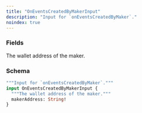 ```yaml
---
title: "OnEventsCreatedByMakerInput"
description: "Input for `onEventsCreatedByMaker`."
noindex: true
---
```


### Fields

<ResponseField name="makerAddress" type="String!" required>
  The wallet address of the maker.
</ResponseField>

### Schema


```graphql 
"""Input for `onEventsCreatedByMaker`."""
input OnEventsCreatedByMakerInput {
  """The wallet address of the maker."""
  makerAddress: String!
}
```
